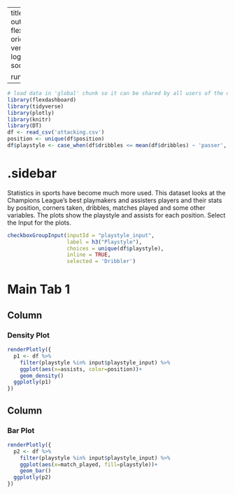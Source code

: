 
---
title: "Playstyle - Check Box"
output: 
  flexdashboard::flex_dashboard:
    orientation: columns
    vertical_layout: fill
    logo: logo.png
    source_code: embed
    social: menu

runtime: shiny
---

```r
# load data in 'global' chunk so it can be shared by all users of the dashboard
library(flexdashboard)
library(tidyverse)
library(plotly)
library(knitr)
library(DT)
df <- read_csv('attacking.csv')
position <- unique(df$position)
df$playstyle <- case_when(df$dribbles <= mean(df$dribbles) ~ 'passer', df$dribbles >= mean(df$dribbles) ~ 'dribbler')
```

{.sidebar}
=======================================================================

Statistics in sports have become much more used. This dataset looks at the Champions League's best playmakers and assisters players and their stats by position, corners taken, dribbles, matches played and some other variables. The plots show the playstyle and assists for each position. Select the Input for the plots.

```r
checkboxGroupInput(inputId = "playstyle_input", 
                   label = h3("Playstyle"),
                   choices = unique(df$playstyle), 
                   inline = TRUE,
                   selected = 'Dribbler')

```

Main Tab 1
=======================================================================

Column {data-width=500}
-----------------------------------------------------------------------

### Density Plot

```r
renderPlotly({
  p1 <- df %>% 
    filter(playstyle %in% input$playstyle_input) %>% 
    ggplot(aes(x=assists, color=position))+
    geom_density()
  ggplotly(p1)
})
```

Column {data-width=500}
-----------------------------------------------------------------------

### Bar Plot

```r
renderPlotly({
  p2 <- df %>% 
    filter(playstyle %in% input$playstyle_input) %>% 
    ggplot(aes(x=match_played, fill=playstyle))+
    geom_bar()
  ggplotly(p2)
})
```

